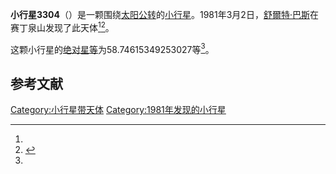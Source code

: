 {{Infobox planet
| bgcolour = #FFFFC0
| name = 3304 Pearce
| symbol = 
| image = 
| caption = 
| discovery = yes
| discovery_ref = 
| discoverer = [[舒爾特·巴斯|舒爾特·巴斯]]
| discovery_site = [[赛丁泉山|赛丁泉山]] 
| discovered = 1981年3月2日
| designations = yes
| mp_name = 
| named_after = 
| alt_names = 1981 EQ21/ 1978 QA1 / 1984 WQ1
| mp_category = [[主带小行星|主带小行星]]
| orbit_ref = <ref name="a">[http://ssd.jpl.nasa.gov/sbdb.cgi?sstr=3304 3304 Pearce] {{Wayback|url=http://ssd.jpl.nasa.gov/sbdb.cgi?sstr=3304 |date=20200917224200 }}，小行星數據庫瀏覽器（JPL Small-Body Database Browser）－[[美国国家航空航天局|美国国家航空航天局]]喷气推进实验室</ref>
| epoch = 2456400.5 (2013年4月18日更新)
| aphelion = {{convert|3.908750654257501|AU|km|3|abbr=on|lk=out}}
| perihelion = {{convert|2.183651296582177|AU|km|3|abbr=on}}
| semimajor = {{convert|3.046200975419839|AU|km|3|abbr=on}}
| eccentricity = 0.283155867
| period = 1941.942007 [[日|日]]<br />5.32[[儒略年|儒略年]]
| avg_speed = 
| inclination = 2.20428254314839
| asc_node = 320.4597287791929
| mean_anomaly = 
| arg_peri = 58.74615349253027
| satellites = 
| physical_characteristics = yes
| dimensions = 
| mass = 
| density = 
| surface_grav = 
| escape_velocity = 
| sidereal_day = 
| axial_tilt = 
| pole_ecliptic_lat = 
| pole_ecliptic_lon = 
| albedo = 
| temperatures= 
| temp_name1 = 
| mean_temp_1 = 
| max_temp_1 = 
| temp_name2 = 
| max_temp_2 = 
| spectral_type = 
| abs_magnitude = 58.74615349253027
}}

'''小行星3304'''（{{lang-en|3304 Pearce}}）是一颗围绕[[太阳|太阳]][[公转|公转]]的[[小行星|小行星]]。1981年3月2日，[[舒爾特·巴斯|舒爾特·巴斯]]在赛丁泉山发现了此天体<ref name="a" /><ref>{{cite news|title=小行星列表|url=http://cfa-www.harvard.edu/iau/lists/NumberedMPs.txt|accessdate=2013-07-08|newspaper=哈佛大学|archive-date=2008-05-17|archive-url=https://web.archive.org/web/20080517010638/http://cfa-www.harvard.edu/iau/lists/NumberedMPs.txt|dead-url=no}}</ref>。

这颗小行星的[[绝对星等|绝对星等]]为58.74615349253027等<ref name="a" />。

==参考文献==
{{reflist}}
{{Minor Planet Number|[[小行星3303|小行星3303]]|[[小行星3305|小行星3305]]}}

{{小天体}}

[[Category:小行星带天体|Category:小行星带天体]]
[[Category:1981年发现的小行星|Category:1981年发现的小行星]]

{{asteroid-stub}}